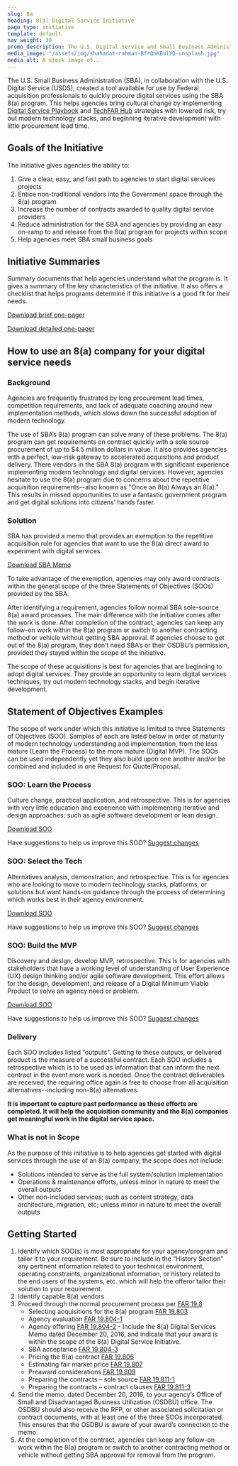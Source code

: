 ```yaml
---
slug: 8a
heading: 8(a) Digital Service Initiative
page_type: initiative
template: default
nav_weight: 30
promo_description: The U.S. Digital Service and Small Business Administration have partnered to help agencies buy digital services using this low-risk gateway.
media_image: "/assets/img/shahadat-rahman-BfrQnKBulYQ-unsplash.jpg"
media_alt: A stock image of...
---
```

The U.S. Small Business Administration (SBA), in collaboration with the U.S. Digital Service (USDS), created a tool available for use by Federal acquisition professionals to quickly procure digital services using the SBA 8(a) program. This helps agencies bring cultural change by implementing [Digital Service Playbook](https://playbook.cio.gov/) and [TechFAR Hub](https://techfarhub.cio.gov/) strategies with lowered risk, try out modern technology stacks, and beginning iterative development with little procurement lead time.

## Goals of the Initiative

The initiative gives agencies the ability to:

1. Give a clear, easy, and fast path to agencies to start digital services projects
2. Entice non-traditional vendors into the Government space through the 8(a) program
3. Increase the number of contracts awarded to quality digital service providers
4. Reduce administration for the SBA and agencies by providing an easy on-ramp to and release from the 8(a) program for projects within scope
5. Help agencies meet SBA small business goals

## Initiative Summaries

Summary documents that help agencies understand what the program is. It gives a summary of the key characteristics of the initiative. It also offers a checklist that helps programs determine if this initiative is a good fit for their needs.

[Download brief one-pager](/assets/8(a)/USDS-SBA8a_Brief.pdf)

[Download detailed one-pager](/assets/8(a)/USDS-SBA8a_Detailed.pdf)

## How to use an 8(a) company for your digital service needs

### Background

Agencies are frequently frustrated by long procurement lead times, competition requirements, and lack of adequate coaching around new implementation methods, which slows down the successful adoption of modern technology.  

The use of SBA’s 8(a) program can solve many of these problems. The 8(a) program can get requirements on contract quickly with a sole source procurement of up to $4.5 million dollars in value.  It also provides agencies with a perfect, low-risk gateway to accelerated acquisitions and product delivery. There vendors in the SBA 8(a) program with significant experience implementing modern technology and digital services.  However, agencies hesitate to use the 8(a) program due to concerns about the repetitive acquisition requirements--also known as "Once an 8(a) Always an 8(a)."  This results in missed opportunities to use a fantastic government program and get digital solutions into citizens’ hands faster.

### Solution

SBA has provided a memo that provides an exemption to the repetitive acquisition rule for agencies that want to use the 8(a) direct award to experiment with digital services. 

[Download SBA Memo](/assets/8(a)/8aSBA_USDSMemo.pdf)
 
To take advantage of the exemption, agencies may only award contracts within the general scope of the three Statements of Objectives (SOOs) provided by the SBA.

After identifying a requirement, agencies follow normal SBA sole-source 8(a) award processes. The main difference with the initiative comes after the work is done. After completion of the contract, agencies can keep any follow-on work within the 8(a) program or switch to another contracting method or vehicle without getting SBA approval.  If agencies choose to get out of the 8(a) program, they don’t need SBA’s or their OSDBU’s permission, provided they stayed within the scope of the initiative. 

The scope of these acquisitions is best for agencies that are beginning to adopt digital services. They provide an opportunity to learn digital services techniques, try out modern technology stacks, and begin iterative development. 

## Statement of Objectives Examples

The scope of work under which this initiative is limited to three Statements of Objectives (SOO). Samples of each are listed below in order of maturity of modern technology understanding and implementation, from the less mature (Learn the Process) to the more mature (Digital MVP). The SOOs can be used independently yet they also build upon one another and/or be combined and included in one Request for Quote/Proposal.

### SOO: Learn the Process

Culture change, practical application, and retrospective. This is for agencies with very little education and experience with implementing iterative and design approaches; such as agile software development or lean design.

[Download SOO](/assets/8(a)/USDS-LearnTheProcessSOO.docx)

Have suggestions to help us improve this SOO? <a href="https://github.com/usds/techfar-hub-v2/blob/master/pages/initiatives/learn-the-process.md" target="_blank" class="usa-external_link">Suggest changes</a>

### SOO: Select the Tech

Alternatives analysis, demonstration, and retrospective. This is for agencies who are looking to move to modern technology stacks, platforms, or solutions but want hands-on guidance through the process of determining which works best in their agency environment.

[Download SOO](/assets/8(a)/USDS-SelectYourTechSOO.docx)

Have suggestions to help us improve this SOO? <a href="https://github.com/usds/techfar-hub-v2/blob/master/pages/initiatives/select-your-tech.md" target="_blank" class="usa-external_link">Suggest changes</a>

### SOO: Build the MVP

Discovery and design, develop MVP, retrospective. This is for agencies with stakeholders that have a working level of understanding of User Experience (UX) design thinking and/or agile software development. This effort allows for the design, development, and release of a Digital Minimum Viable Product to solve an agency need or problem.

[Download SOO](/assets/8(a)/USDS-BuildAnMVP_SOO.docx)

Have suggestions to help us improve this SOO? <a href="https://github.com/usds/techfar-hub-v2/blob/master/pages/initiatives/build-mvp.md" target="_blank" class="usa-external_link">Suggest changes</a>

### Delivery

Each SOO includes listed “outputs”. Getting to these outputs, or delivered product is the measure of a successful contract. Each SOO includes a retrospective which is to be used as information that can inform the next contract in the event more work is needed. Once the contract deliverables are received, the requiring office again is free to choose from all acquisition alternatives--including non-8(a) alternatives.

**It is important to capture past performance as these efforts are completed. It will help the acquisition community and the 8(a) companies get meaningful work in the digital service space.**

### What is not in Scope

As the purpose of this initiative is to help agencies get started with digital services through the use of an 8(a) company, the scope does not include:  

- Solutions intended to serve as the full system/solution implementation  
- Operations & maintenance efforts, unless minor in nature to meet the overall outputs
- Other non-included services; such as content strategy, data architecture, migration, etc; unless minor in nature to meet the overall outputs

## Getting Started

1. Identify which SOO(s) is most appropriate for your agency/program and tailor it to your requirement. Be sure to include in the “History Section” any pertinent information related to your technical environment, operating constraints, organizational information, or history related to the end users of the systems, etc. which will help the offeror tailor their solution to your requirement. 
2. Identify capable 8(a) vendors
3. Proceed through the normal procurement process per [FAR 19.8](https://www.acquisition.gov/far/subpart-19.8) 
    - Selecting acquisitions for the 8(a) program [FAR 19.803](https://www.acquisition.gov/far/19.803)
    - Agency evaluation [FAR 19.804-1](https://www.acquisition.gov/far/19.804-1)
    - Agency offering [FAR 19.804-2](https://www.acquisition.gov/far/19.804-2) - Include the 8(a) Digital Services Memo dated December 20, 2016, and indicate that your award is within the scope of the 8(a) Digital Service Initiative.
    - SBA acceptance [FAR 19.804-3](https://www.acquisition.gov/far/19.804-3)
    - Pricing the 8(a) contract [FAR 19.806](https://www.acquisition.gov/far/19.806)
    - Estimating fair market price [FAR 19.807](https://www.acquisition.gov/far/19.807)
    - Preaward considerations [FAR 19.809](https://www.acquisition.gov/far/19.809)
    - Preparing the contracts – sole source [FAR 19.811-1](https://www.acquisition.gov/far/19.811-1)
    - Preparing the contracts – contract clauses [FAR 19.811-3](https://www.acquisition.gov/far/19.811-3)
4. Send the memo, dated December 20, 2016, to your agency’s Office of Small and Disadvantaged Business Utilization (OSDBU) office.  The OSDBU should also receive the RFP, or other associated solicitation or contract documents, with at least one of the three SOOs incorporated. This ensures that the OSDBU is aware of your award’s connection to the memo.
5. At the completion of the contract, agencies can keep any follow-on work within the 8(a) program or switch to another contracting method or vehicle without getting SBA approval for removal from the program.
